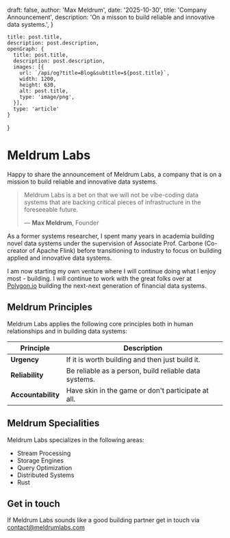 

  draft: false,
  author: 'Max Meldrum',
  date: '2025-10-30',
  title: 'Company Announcement',
  description: 'On a misson to build reliable and innovative data systems.',
}

    title: post.title,
    description: post.description,
    openGraph: {
      title: post.title,
      description: post.description,
      images: [{
        url: `/api/og?title=Blog&subtitle=${post.title}`,
        width: 1200,
        height: 630,
        alt: post.title,
        type: 'image/png',
      }],
      type: 'article'
    }
}


# Meldrum Labs

Happy to share the announcement of Meldrum Labs, a company that is on a
mission to build reliable and innovative data systems.

> Meldrum Labs is a bet on that we will not be vibe-coding data systems that are backing critical pieces of infrastructure in the foreseeable future.
>
> — **Max Meldrum**, Founder

As a former systems researcher, I spent many years in academia building novel data systems under the supervision of Associate Prof. Carbone (Co-creator of Apache Flink) before transitioning to industry to focus on building applied and innovative data systems.

I am now starting my own venture where I will continue doing what I enjoy most - building. I will continue to work with the great folks over at [Polygon.io](https://polygon.io)
building the next-next generation of financial data systems.

## Meldrum Principles

Meldrum Labs applies the following core principles both in human relationships and in building data systems:

<table>
<thead>
  <tr>
    <th class="width-min">Principle</th>
    <th class="width-auto">Description</th>
  </tr>
</thead>
<tbody>
  <tr>
    <td><strong>Urgency</strong></td>
    <td>If it is worth building and then just build it.</td>
  </tr>
  <tr>
    <td><strong>Reliability</strong></td>
    <td>Be reliable as a person, build reliable data systems.</td>
  </tr>
  <tr>
    <td><strong>Accountability</strong></td>
    <td>Have skin in the game or don't participate at all.</td>
  </tr>
  </tbody>
</table>

## Meldrum Specialities

Meldrum Labs specializes in the following areas:

* Stream Processing
* Storage Engines
* Query Optimization
* Distributed Systems
* Rust

## Get in touch

If Meldrum Labs sounds like a good building partner get in touch via [contact@meldrumlabs.com](mailto:contact@meldrumlabs.com)

